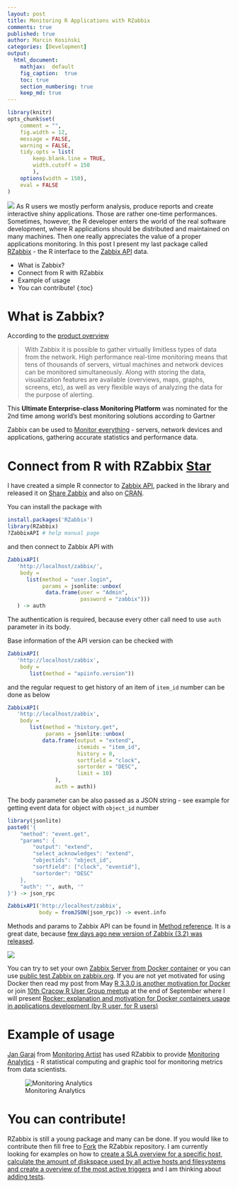 ```yaml
---
layout: post
title: Monitoring R Applications with RZabbix
comments: true
published: true
author: Marcin Kosiński
categories: [Development]
output:
  html_document:
    mathjax:  default
    fig_caption:  true
    toc: true
    section_numbering: true
    keep_md: true
---
```

```r
library(knitr)
opts_chunk$set(
	comment = "",
	fig.width = 12, 
	message = FALSE,
	warning = FALSE,
	tidy.opts = list(
		keep.blank.line = TRUE,
		width.cutoff = 150
		),
	options(width = 150),
	eval = FALSE
)
```
<img src="/images/fulls/RZabbix.png" class="fit image"> As R users we mostly perform analysis, produce reports and create interactive shiny applications. Those are rather one-time performances. Sometimes, however, the R developer enters the world of the real software development, where R applications should be distributed and maintained on many machines. Then one really appreciates the value of a proper applications monitoring. In this post I present my last package called [RZabbix](https://cran.r-project.org/web/packages/RZabbix/index.html) - the R interface to the [Zabbix API](<https://www.zabbix.com/documentation/3.0/manual/api/reference>) data.

* What is Zabbix?
* Connect from R with RZabbix
* Example of usage
* You can contribute!
{:toc}



# What is Zabbix?

According to the [product overview](http://www.zabbix.com/product.php)

> With Zabbix it is possible to gather virtually limitless types of data from the network. High performance real-time monitoring means that tens of thousands of servers, virtual machines and network devices can be monitored simultaneously. Along with storing the data, visualization features are available (overviews, maps, graphs, screens, etc), as well as very flexible ways of analyzing the data for the purpose of alerting.

This **Ultimate Enterprise-class Monitoring Platform** was nominated for the 2nd time among world's best monitoring solutions according to Gartner

Zabbix can be used to [Monitor everything](http://www.zabbix.com/monitor_everything.php) - servers, network devices and applications, gathering accurate statistics and performance data. 

<!-- Place this tag in your head or just before your close body tag. -->
<script async defer src="https://buttons.github.io/buttons.js"></script>
<!-- Place this tag where you want the button to render. -->

<h1> Connect from R with RZabbix <a aria-label="Star MarcinKosinski/RZabbix on GitHub" data-count-aria-label="# stargazers on GitHub" data-count-api="/repos/MarcinKosinski/RZabbix#stargazers_count" data-count-href="/MarcinKosinski/RZabbix/stargazers" data-style="mega" data-icon="octicon-star" href="https://github.com/MarcinKosinski/RZabbix" class="github-button">Star</a></h1>

I have created a simple R connector to [Zabbix API](https://www.zabbix.com/documentation/3.2/manual/api/reference), packed in the library and released it on [Share Zabbix](https://share.zabbix.com/dir-libraries/rzabbix) and also on [CRAN](https://cran.r-project.org/web/packages/RZabbix/index.html). 

You can install the package with

```r
install.packages('RZabbix') 
library(RZabbix)
?ZabbixAPI # help manual page
```
and then connect to Zabbix API with

```r
ZabbixAPI(
   'http://localhost/zabbix/',
    body = 
      list(method = "user.login",
           params = jsonlite::unbox(
            data.frame(user = "Admin",
                       password = "zabbix")))
   ) -> auth
```

The authentication is required, because every other call need to use `auth` parameter in its body.

Base information of the API version can be checked with

```r
ZabbixAPI(
   'http://localhost/zabbix',
    body = 
       list(method = "apiinfo.version"))
```

and the regular request to get history of an item of `item_id` number can be done as below

```r
ZabbixAPI(
   'http://localhost/zabbix',
    body = 
       list(method = "history.get",
            params = jsonlite::unbox(
           data.frame(output = "extend",
                      itemids = "item_id",
                      history = 0,
                      sortfield = "clock",
                      sortorder = "DESC",
                      limit = 10)
               ),
               auth = auth))
```

The body parameter can be also passed as a JSON string - see example for getting event data for object with `object_id` number

```r
library(jsonlite)
paste0('{
    "method": "event.get",
    "params": {
        "output": "extend",
        "select_acknowledges": "extend",
        "objectids": "object_id",
        "sortfield": ["clock", "eventid"],
        "sortorder": "DESC"
    },
    "auth": "', auth, '"
}') -> json_rpc

ZabbixAPI('http://localhost/zabbix',
          body = fromJSON(json_rpc)) -> event.info
```

Methods and params to Zabbix API can be found in [Method reference](https://www.zabbix.com/documentation/3.2/manual/api/reference). It is a great date, because [few days ago new version of Zabbix (3.2) was released](https://www.facebook.com/zabbix/photos/a.457911347570950.119798.144923832203038/1420122278016514/?type=3&theater).

<img src="/images/fulls/zab_32.jpg" class="fit image">


You can try to set your own [Zabbix Server from Docker container](https://www.zabbix.org/wiki/Dockerized_Zabbix) or you can use [public test Zabbix on zabbix.org](http://zabbix.org/zabbix/). If you are not yet motivated for using Docker then read my post from May [
R 3.3.0 is another motivation for Docker](http://r-addict.com/2016/05/13/Docker-Motivation.html) or join [10th Cracow R User Group meetup](http://www.meetup.com/Cracow-R-User-Group/events/233624341/) at the end of September where I will present [Rocker: explanation and motivation for Docker containers usage in applications development (by R user, for R users)](http://erkakrakow.pl/index.php/spotkania/24-10-spotkanie-entuzjastow-r-w-krakowie)

# Example of usage

[Jan Garaj](https://github.com/jangaraj) from [Monitoring Artist](http://www.monitoringartist.com/) has used RZabbix to provide [Monitoring Analytics](https://github.com/monitoringartist/monitoring-analytics) - R statistical computing and graphic tool for monitoring metrics from data scientists.

![Monitoring Analytics](https://raw.githubusercontent.com/monitoringartist/monitoring-analytics/master/doc/monitoring-analytics.gif) 

# You can contribute!

RZabbix is still a young package and many can be done. If you would like to contribute then fill free to <a aria-label="Fork MarcinKosinski/RZabbix on GitHub" data-count-aria-label="# forks on GitHub" data-count-api="/repos/MarcinKosinski/RZabbix#forks_count" data-count-href="/MarcinKosinski/RZabbix/network" data-icon="octicon-repo-forked" href="https://github.com/MarcinKosinski/RZabbix/fork" class="github-button">Fork</a> the RZabbix repository. I am currently looking for examples on how to [create a SLA overview for a specific host, calculate the amount of diskspace used by all active hosts and filesystems and create a overview of the most active triggers](https://github.com/MarcinKosinski/RZabbix/issues/6#issue-152191501) and I am thinking about [adding tests](https://github.com/MarcinKosinski/RZabbix/issues/1).
